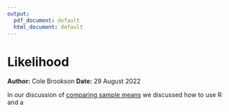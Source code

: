 ```yaml
---
output:
  pdf_document: default
  html_document: default
---
```

# Likelihood
**Author:** Cole Brookson
**Date:** 29 August 2022

In our discussion of <a href="./04-07-comparing-sample-means.html">comparing sample means</a> we discussed how to use R and a 
